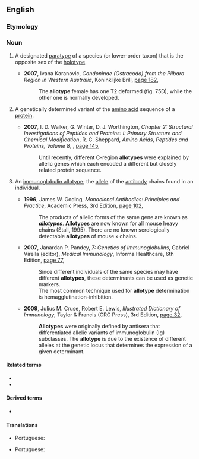 ==English==
{{wikipedia}}

===Etymology===
{{confix|allo|type|lang=en}}

===Noun===
{{en-noun}}

# {{lb|en|zoology|taxonomy}} A designated [[paratype]] of a species (or lower-order taxon) that is the opposite sex of the [[holotype]].
#* '''2007''', Ivana Karanovic, ''Candoninae (Ostracoda) from the Pilbara Region in Western Australia'', Koninklijke Brill, [https://books.google.com.au/books?id=fvTCJOtISO4C&pg=PA182&dq=%22allotype%22%7C%22allotypes%22&hl=en&sa=X&ved=0ahUKEwjBr-KoodfXAhVJzLwKHV9yCaUQ6AEIigQwWw#v=onepage&q=%22allotype%22%7C%22allotypes%22&f=false page 182],
#*: The '''allotype''' female has one T2 deformed (fig. 75D), while the other one is normally developed.
# {{lb|en|biochemistry}} A genetically determined variant of the [[amino acid]] sequence of a [[protein]].
#* '''2007''', I. D. Walker, G. Winter, D. J. Worthington, ''Chapter 2: Structural Investigations of Peptides and Proteins: I: Primary Structure and Chemical Modification'', R. C. Sheppard, ''Amino Acids, Peptides and Proteins, Volume 8'', {{w|Chemical Society|The Chemical Society}}, [https://books.google.com.au/books?id=2HAoDwAAQBAJ&pg=PA145&dq=%22allotype%22%7C%22allotypes%22&hl=en&sa=X&ved=0ahUKEwjBr-KoodfXAhVJzLwKHV9yCaUQ6AEI_gEwJQ#v=onepage&q=%22allotype%22%7C%22allotypes%22&f=false page 145],
#*: Until recently, different C-region '''allotypes''' were explained by allelic genes which each encoded a different but closely related protein sequence.
# {{lb|en|immunology}} An [[immunoglobulin allotype]]; the [[allele]] of the [[antibody]] chains found in an individual.
#* '''1996''', James W. Goding, ''Monoclonal Antibodies: Principles and Practice'', Academic Press, 3rd Edition, [https://books.google.com.au/books?id=jPk4ZY4CnQQC&pg=PA102&dq=%22allotype%22%7C%22allotypes%22&hl=en&sa=X&ved=0ahUKEwjBr-KoodfXAhVJzLwKHV9yCaUQ6AEIQzAF#v=onepage&q=%22allotype%22%7C%22allotypes%22&f=false page 102],
#*: The products of allelic forms of the same gene are known as '''''allotypes'''''. '''Allotypes''' are now known for all mouse heavy chains (Stall, 1995). There are no known serologically detectable '''allotypes''' of mouse κ chains.
#* '''2007''', Janardan P. Pandey, ''7: Genetics of Immunoglobulins'', Gabriel Virella (editor), ''Medical Immunology'', Informa Healthcare, 6th Edition, [https://books.google.com.au/books?id=mNx4CpEbHz4C&pg=PA77&dq=%22allotype%22%7C%22allotypes%22&hl=en&sa=X&ved=0ahUKEwjBr-KoodfXAhVJzLwKHV9yCaUQ6AEIMTAC#v=onepage&q=%22allotype%22%7C%22allotypes%22&f=false page 77],
#*: Since different individuals of the same species may have different '''allotypes''', these determinants can be used as genetic markers.
#*: The most common technique used for '''allotype''' determination is hemagglutination-inhibition.
#* '''2009''', Julius M. Cruse, Robert E. Lewis, ''Illustrated Dictionary of Immunology'', Taylor & Francis (CRC Press), 3rd Edition, [https://books.google.com.au/books?id=X4X8d2SmQB0C&pg=PA32&dq=%22allotype%22%7C%22allotypes%22&hl=en&sa=X&ved=0ahUKEwjBr-KoodfXAhVJzLwKHV9yCaUQ6AEINjAD#v=onepage&q=%22allotype%22%7C%22allotypes%22&f=false page 32],
#*: '''Allotypes''' were originally defined by antisera that differentiated allelic variants of immunoglobulin (Ig) subclasses. The '''allotype''' is due to the existence of different alleles at the genetic locus that determines the expression of a given determinant.

====Related terms====
* {{l|en|allele}}
* {{l|en|holotype}}

====Derived terms====
* {{l|en|immunoglobulin allotype}}

====Translations====
{{trans-top|specimen that exemplifies the opposite sex of the holotype}}
* Portuguese: {{t|pt|alótipo|m}}
{{trans-mid}}
{{trans-bottom}}

{{trans-top|the allele of the antibody chains found in an individual}}
* Portuguese: {{t|pt|alótipo|m}}
{{trans-mid}}
{{trans-bottom}}